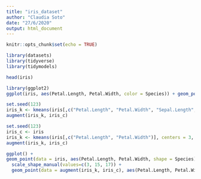 ```yaml
---
title: "iris_dataset"
author: "Claudia Soto"
date: "27/6/2020"
output: html_document
---
```


```r
knitr::opts_chunk$set(echo = TRUE)

```



```r
library(datasets)
library(tidyverse)
library(tidymodels)

head(iris)
```


```r
library(ggplot2)
ggplot(iris, aes(Petal.Length, Petal.Width, color = Species)) + geom_point()

```



```r
set.seed(123)
iris_k <- kmeans(iris[,c("Petal.Length", "Petal.Width", "Sepal.Length", "Sepal.Width")], centers = 3, nstart = 3)
augment(iris_k, iris_c)

```
```r
set.seed(123)
iris_c <- iris
iris_k <- kmeans(iris[,c("Petal.Length", "Petal.Width")], centers = 3, nstart = 3)
augment(iris_k, iris_c)
```


```r
ggplot() +
geom_point(data = iris, aes(Petal.Length, Petal.Width, shape = Species), size = 3) +
  scale_shape_manual(values=c(3, 15, 17)) +
  geom_point(data = augment(iris_k, iris_c), aes(Petal.Length, Petal.Width, color =.cluster),alpha = 0.3, size = 5)
```


